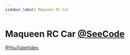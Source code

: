 ```yaml
---
sidebar_label: Maqueen RC Car
---
```


# Maqueen RC Car [@SeeCode](https://github.com/SilasBerger/microbit/tree/main/projects/maqueen-rc-car)
[@YouTubeVideo](https://youtu.be/bEWP7llgGec)
